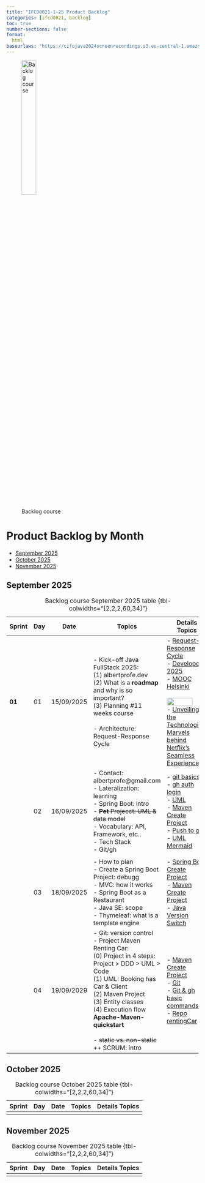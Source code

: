 ```yaml
---
title: "IFCD0021-1-25 Product Backlog"
categories: [ifcd0021, backlog]
toc: true
number-sections: false
format:
  html
baseurlaws: "https://cifojava2024screenrecordings.s3.eu-central-1.amazonaws.com/"
---
```



![Backlog course](/images/home/backlog.jpg){width="30%"}




# Product Backlog by Month

::: {.callout-tip title="Months"}
- [September 2025](/ifcd0021-1-25/ifcd0021-backlog-product-1-25.qmd#september-2025)
- [October 2025](/ifcd0021-1-25/ifcd0021-backlog-product-1-25.qmd#october-2025)
- [November 2025](/ifcd0021-1-25/ifcd0021-backlog-product-1-25.qmd#november-2025)


:::



::: {.column-page-right}

## September 2025


| Sprint | Day | Date | Topics |  Details Topics |
| -- | -- | -- | -- | -- |
| **01**  | 01 | 15/09/2025 | - Kick-off Java FullStack 2025: </br> (1) albertprofe.dev </br> (2) What is a **roadmap** and why is so important? </br> (3) Planning #11 weeks course  </br></br> - Architecture: Request-Response Cycle </br> | - [Request-Response Cycle](/springboot/boot-what-cycle.qmd){.external target='_blank'}  </br>  - [Developer 2025](/about/about-this-developer.qmd){.external target='_blank'} </br> - [MOOC Helsinki](/javase/se-what-moochelsinki.qmd){.external target='_blank'} </br> </br>  ![](https://albertprofe.dev/images/springboot/springboot-architecture-2.png){.lightbox width=80% fig-align="center"} </br>  - [Unveiling the Technological Marvels behind Netflix’s Seamless Experience](https://kasun-r-weerasinghe.medium.com/architecture-of-netflix-1c38257f1f4a){.external target='_blank'}  |
|   | 02 | 16/09/2025 | - Contact: albertprofe@gmail.com </br>  - Lateralization: learning </br>  - Spring Boot: intro </br>  - <s>**Pet** Projecct: UML & data model</s> </br>  - Vocabulary: API, Framework, etc.. </br> - Tech Stack  </br>  - Git/gh  |  - [git basics](https://gist.github.com/AlbertProfe/b05e8198f02b311d18e7c4a86c5241e0){.external target='_blank'} </br>  - [gh auth login](https://cli.github.com/manual/gh_auth_login){.external target='_blank'}</br> - [UML](/javase/se-pattern-uml.qmd){.external target='_blank'}</br>- [Maven Create Project](/javase/se-concepts-createproject.qmd){.external target='_blank'}  </br> - [Push to git](/javase/se-concepts-projectgit.qmd){.external target='_blank'}  </br> - [UML Mermaid](https://mermaid.js.org/){.external target='_blank'}  |
|   |
|   | 03 | 18/09/2025 | - How to plan </br>  - Create a Spring Boot Project: debugg </br> - MVC: how it works </br>  - Spring Boot as a Restaurant  </br> - Java SE: scope </br> - Thymeleaf: what is a template engine | - [Spring Boot Create Project](/springboot/boot-what-create.qmd){.external target='_blank'} </br>  - [Maven Create Project](/javase/se-concepts-createproject.qmd){.external target='_blank'}  </br> - [Java Version Switch](https://stackoverflow.com/questions/59856882/how-to-switch-between-different-java-versions-in-linux){.external target='_blank'} |
|   | 04 | 19/09/2029 | - Git: version control </br>  - Project Maven Renting Car: </br> (0) Project in 4 steps: Project > DDD > UML > Code </br> (1) UML: Booking has Car & Client </br> (2) Maven Project </br> (3) Entity classes </br>  (4) Execution flow **Apache-Maven-quickstart**</br></br> - <s>static vs. non-static</s> </br> ++ SCRUM: intro |  - [Maven Create Project](/javase/se-concepts-createproject.qmd){.external target='_blank'}  </br>  - [Git](/devops/devops-vc-git.qmd){.external target='_blank'} </br> - [Git & gh basic commands](https://gist.github.com/AlbertProfe/b05e8198f02b311d18e7c4a86c5241e0){.external target='_blank'} </br>  - [Repo rentingCar](https://github.com/AlbertProfe/rentingCarTest){.external target='_blank'}  |
: Backlog course September 2025 table {tbl-colwidths="[2,2,2,60,34]"}


## October 2025


| Sprint | Day | Date | Topics |  Details Topics |
| -- | -- | -- | -- | -- |
|    |    |    |    |    |
: Backlog course October 2025 table {tbl-colwidths="[2,2,2,60,34]"}


## November 2025


| Sprint | Day | Date | Topics |  Details Topics |
| -- | -- | -- | -- | -- |
|    |    |    |    |    |
: Backlog course November 2025 table {tbl-colwidths="[2,2,2,60,34]"}



:::

